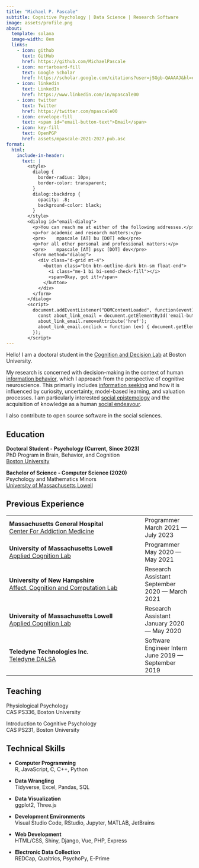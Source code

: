 ```yaml
---
title: "Michael P. Pascale"
subtitle: Cognitive Psychology | Data Science | Research Software
image: assets/profile.png
about:
  template: solana
  image-width: 8em
  links:
    - icon: github
      text: GitHub
      href: https://github.com/MichaelPascale
    - icon: mortarboard-fill
      text: Google Scholar
      href: https://scholar.google.com/citations?user=jSGgb-QAAAAJ&hl=en&oi=ao
    - icon: linkedin
      text: LinkedIn
      href: https://www.linkedin.com/in/mpascale00
    - icon: twitter
      text: Twitter
      href: https://twitter.com/mpascale00
    - icon: envelope-fill
      text: <span id="email-button-text">Email</span>
    - icon: key-fill
      text: OpenPGP
      href: assets/mpascale-2021-2027.pub.asc
format:
  html:
    include-in-header:
      text: |
        <style>
          dialog {
            border-radius: 10px;
            border-color: transparent;
          }
          dialog::backdrop {
            opacity: .8;
            background-color: black;
          }
        </style>
        <dialog id="email-dialog">  
          <p>You can reach me at either of the following addresses.</p>
          <p>For academic and research matters:</p>
          <pre>    mpascale [AT] bu [DOT] edu</pre>
          <p>For all other personal and professional matters:</p>
          <pre>    mpascale [AT] psyc [DOT] dev</pre>
          <form method="dialog">
            <div class="d-grid mt-4">
              <button class="btn btn-outline-dark btn-sm float-end">
                <i class="me-1 bi bi-send-check-fill"></i>
                <span>Okay, got it!</span>
              </button>
            </div>
          </form>
        </dialog>
        <script>
          document.addEventListener("DOMContentLoaded", function(event) {
            const about_link_email = document.getElementById('email-button-text').closest('a.about-link');
            about_link_email.removeAttribute('href');
            about_link_email.onclick = function (ev) { document.getElementById('email-dialog').showModal() };
          });
        </script>
---
```


Hello! I am a doctoral student in the [Cognition and Decision Lab](https://sites.bu.edu/cdlab/) at Boston University.

My research is concerned with decision-making in the context of human [information behavior](https://en.wikipedia.org/wiki/Information_behavior), which I approach from the perspective of cognitive neuroscience.
This primarily includes [information seeking](https://en.wikipedia.org/wiki/Information_seeking) and how it is influenced by curiosity, uncertainty, model-based learning, and valuation processes.
I am particularly interested [social epistemology](https://en.wikipedia.org/wiki/Social_epistemology) and the acquisition of knowledge as a human
[social endeavour](https://en.wikipedia.org/wiki/Sociology_of_scientific_knowledge).

I also contribute to open source software in the social sciences.

## Education

**Doctoral Student - Psychology (Current, Since 2023)**\
PhD Program in Brain, Behavior, and Cognition\
[Boston University](https://www.bu.edu/psych/)

**Bachelor of Science - Computer Science (2020)**\
Psychology and Mathematics Minors\
[University of Massachusetts Lowell](https://www.uml.edu/)

## Previous Experience

+------------------------------------------------------------------------------------+-------------------------------+
| **Massachusetts General Hospital**\                                                | Programmer\                   |
| [Center For Addiction Medicine](http://www.mghaddictionmedicine.com/)              | March 2021 --- July 2023      |
+------------------------------------------------------------------------------------+-------------------------------+
| **University of Massachusetts Lowell**\                                            | Programmer\                   |
| [Applied Cognition Lab](https://mikowilford.wixsite.com/website-2)                 | May 2020 --- May 2021         |
+------------------------------------------------------------------------------------+-------------------------------+
| **University of New Hampshire**\                                                   | Research Assistant\           |
| [Affect, Cognition and Computation Lab](https://caitlinsmills.wixsite.com/acc-lab) | September 2020 --- March 2021 |
+------------------------------------------------------------------------------------+-------------------------------+
| **University of Massachusetts Lowell**\                                            | Research Assistant\           |
| [Applied Cognition Lab](https://mikowilford.wixsite.com/website-2)                 | January 2020 --- May 2020     |
+------------------------------------------------------------------------------------+-------------------------------+
| **Teledyne Technologies Inc.\                                                      | Software Engineer Intern\     |
| **[Teledyne DALSA](https://www.teledynedalsa.com/)                                 | June 2019 --- September 2019  |
+------------------------------------------------------------------------------------+-------------------------------+

## Teaching

Physiological Psychology\
CAS PS336, Boston University

Introduction to Cognitive Psychology\
CAS PS231, Boston University

## Technical Skills

-   **Computer Programming**\
    R, JavaScript, C, C++, Python

-   **Data Wrangling**\
    Tidyverse, Excel, Pandas, SQL

-   **Data Visualization**\
    ggplot2, Three.js

-   **Development Environments**\
    Visual Studio Code, RStudio, Jupyter, MATLAB, JetBrains

-   **Web Development**\
    HTML/CSS, Shiny, Django, Vue, PHP, Express

-   **Electronic Data Collection**\
    REDCap, Qualtrics, PsychoPy, E-Prime
